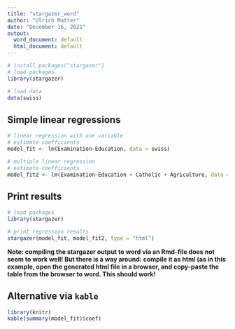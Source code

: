 ```yaml
---
title: "stargazer_word"
author: "Ulrich Matter"
date: "December 16, 2021"
output:
  word_document: default
  html_document: default
---
```



```r
# install.packages("stargazer")
# load packages
library(stargazer)

# load data
data(swiss)

```



## Simple linear regressions
```r

# linear regression with one variable
# estimate coefficients
model_fit <- lm(Examination~Education, data = swiss)

# multiple linear regression
# estimate coefficients
model_fit2 <- lm(Examination~Education + Catholic + Agriculture, data = swiss)


```


## Print results
```r
# load packages
library(stargazer)

# print regression results 
stargazer(model_fit, model_fit2, type = "html")
```

**Note: compiling the stargazer output to word via an Rmd-file does not seem to work well! But there is a way around: compile it as html (as in this example, open the generated html file in a browser, and copy-paste the table from the browser to word. This should work!**


## Alternative via `kable`
```r
library(knitr)
kable(summary(model_fit)$coef)
```

